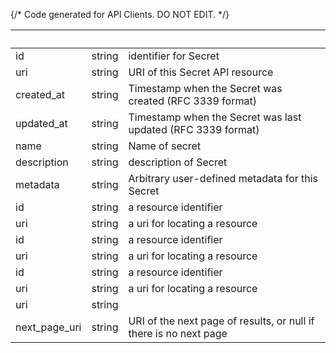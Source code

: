 {/* Code generated for API Clients. DO NOT EDIT. */}

| &nbsp;        | &nbsp; | &nbsp;                                                            |
| ------------- | ------ | ----------------------------------------------------------------- |
| id            | string | identifier for Secret                                             |
| uri           | string | URI of this Secret API resource                                   |
| created_at    | string | Timestamp when the Secret was created (RFC 3339 format)           |
| updated_at    | string | Timestamp when the Secret was last updated (RFC 3339 format)      |
| name          | string | Name of secret                                                    |
| description   | string | description of Secret                                             |
| metadata      | string | Arbitrary user-defined metadata for this Secret                   |
| id            | string | a resource identifier                                             |
| uri           | string | a uri for locating a resource                                     |
| id            | string | a resource identifier                                             |
| uri           | string | a uri for locating a resource                                     |
| id            | string | a resource identifier                                             |
| uri           | string | a uri for locating a resource                                     |
| uri           | string |                                                                   |
| next_page_uri | string | URI of the next page of results, or null if there is no next page |
